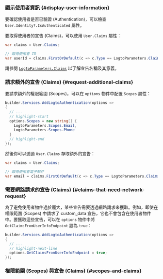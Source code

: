 
### 顯示使用者資訊 \{#display-user-information}

要確認使用者是否已驗證 (Authentication)，可以檢查 `User.Identity?.IsAuthenticated` 屬性。

要取得使用者的宣告 (Claims)，可以使用 `User.Claims` 屬性：

```csharp title="Controllers/HomeController.cs"
var claims = User.Claims;

// 取得使用者 ID
var userId = claims.FirstOrDefault(c => c.Type == LogtoParameters.Claims.Subject)?.Value;
```

請參閱 [`LogtoParameters.Claims`](https://github.com/logto-io/csharp/blob/master/src/Logto.AspNetCore.Authentication/LogtoParameters.cs) 以了解宣告名稱及其意義。

### 請求額外的宣告 (Claims) \{#request-additional-claims}

<FindUserInfoMissing method="User.Claims" />

<ScopesAndClaimsIntroduction />

要請求額外的權限範圍 (Scopes)，可以在 `options` 物件中配置 `Scopes` 屬性：

```csharp title="Program.cs"
builder.Services.AddLogtoAuthentication(options =>
{
  // ...
  // highlight-start
  options.Scopes = new string[] {
    LogtoParameters.Scopes.Email,
    LogtoParameters.Scopes.Phone
  }
  // highlight-end
});
```

然後你可以透過 `User.Claims` 存取額外的宣告：

```csharp title="Controllers/HomeController.cs"
var claims = User.Claims;

// 取得使用者電子郵件
var email = claims.FirstOrDefault(c => c.Type == LogtoParameters.Claims.Email)?.Value;
```

### 需要網路請求的宣告 (Claims) \{#claims-that-need-network-request}

為了避免使用者物件過於龐大，某些宣告需要透過網路請求來獲取。例如，即使在權限範圍 (Scopes) 中請求了 custom_data 宣告，它也不會包含在使用者物件中。要獲取這些宣告，可以在 `options` 物件中將 `GetClaimsFromUserInfoEndpoint` 設為 `true`：

```csharp title="Program.cs"
builder.Services.AddLogtoAuthentication(options =>
{
  // ...
  // highlight-next-line
  options.GetClaimsFromUserInfoEndpoint = true;
});
```

### 權限範圍 (Scopes) 與宣告 (Claims) \{#scopes-and-claims}

<ScopesAndClaims />
